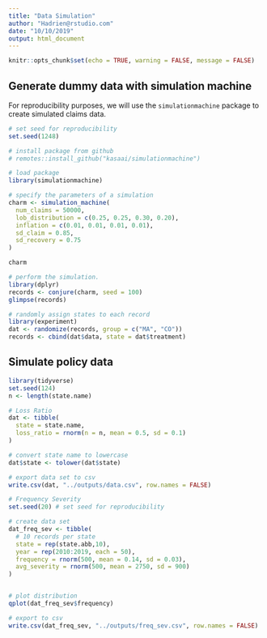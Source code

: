 ```yaml
---
title: "Data Simulation"
author: "Hadrien@rstudio.com"
date: "10/10/2019"
output: html_document
---
```


```r
knitr::opts_chunk$set(echo = TRUE, warning = FALSE, message = FALSE)
```

## Generate dummy data with simulation machine
For reproducibility purposes, we will use the `simulationmachine` package to create simulated claims data.

```r

# set seed for reproducibility
set.seed(1248)

# install package from github
# remotes::install_github("kasaai/simulationmachine")

# load package
library(simulationmachine)

# specify the parameters of a simulation
charm <- simulation_machine(
  num_claims = 50000, 
  lob_distribution = c(0.25, 0.25, 0.30, 0.20), 
  inflation = c(0.01, 0.01, 0.01, 0.01), 
  sd_claim = 0.85, 
  sd_recovery = 0.75
)

charm

# perform the simulation.
library(dplyr)
records <- conjure(charm, seed = 100)
glimpse(records)

# randomly assign states to each record
library(experiment)
dat <- randomize(records, group = c("MA", "CO"))
records <- cbind(dat$data, state = dat$treatment)
```

## Simulate policy data

```r
library(tidyverse)
set.seed(124)
n <- length(state.name)

# Loss Ratio
dat <- tibble(
  state = state.name,
  loss_ratio = rnorm(n = n, mean = 0.5, sd = 0.1)
)

# convert state name to lowercase
dat$state <- tolower(dat$state)

# export data set to csv
write.csv(dat, "../outputs/data.csv", row.names = FALSE)

# Frequency Severity
set.seed(20) # set seed for reproducibility

# create data set
dat_freq_sev <- tibble(
  # 10 records per state
  state = rep(state.abb,10),
  year = rep(2010:2019, each = 50),
  frequency = rnorm(500, mean = 0.14, sd = 0.03),
  avg_severity = rnorm(500, mean = 2750, sd = 900)
)


# plot distribution
qplot(dat_freq_sev$frequency)

# export to csv
write.csv(dat_freq_sev, "../outputs/freq_sev.csv", row.names = FALSE)

```

